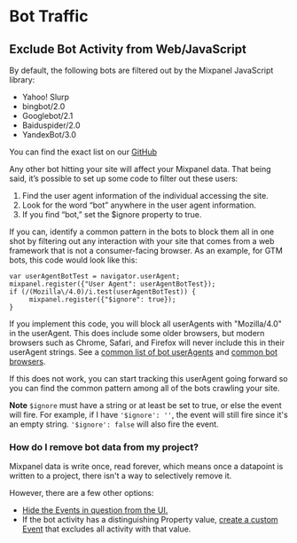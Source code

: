 # Bot Traffic

## Exclude Bot Activity from Web/JavaScript

By default, the following bots are filtered out by the Mixpanel JavaScript library:
- Yahoo! Slurp
- bingbot/2.0
- Googlebot/2.1
- Baiduspider/2.0
- YandexBot/3.0

You can find the exact list on our [GitHub](https://github.com/mixpanel/mixpanel-js/blob/8ac526e5cb8563d11e2206046ab986c6491ac6d7/src/utils.js#L900C1-L925C3)

Any other bot hitting your site will affect your Mixpanel data. That being said, it’s possible to set up some code to filter out these users:

1. Find the user agent information of the individual accessing the site.
2. Look for the word “bot” anywhere in the user agent information.
3. If you find “bot,” set the $ignore property to true.

If you can, identify a common pattern in the bots to block them all in one shot by filtering out any interaction with your site that comes from a web framework that is not a consumer-facing browser. As an example, for GTM bots, this code would look like this:

```
var userAgentBotTest = navigator.userAgent;
mixpanel.register({"User Agent": userAgentBotTest});
if (/(Mozilla\/4.0)/i.test(userAgentBotTest)) {
     mixpanel.register({"$ignore": true});
}
```

If you implement this code, you will block all userAgents with "Mozilla/4.0" in the userAgent. This does include some older browsers, but modern browsers such as Chrome, Safari, and Firefox will never include this in their userAgent strings. See a [common list of bot userAgents](https://www.useragentstring.com/pages/useragentstring.php?typ=Crawler) and [common bot browsers](https://www.useragentstring.com/pages/useragentstring.php?typ=Browser).

If this does not work, you can start tracking this userAgent going forward so you can find the common pattern among all of the bots crawling your site.

**Note**
`$ignore` must have a string or at least be set to true, or else the event will fire. For example, if I have `'$ignore': ''`, the event will still fire since it's an empty string. `'$ignore': false` will also fire the event.

### How do I remove bot data from my project?

Mixpanel data is write once, read forever, which means once a datapoint is written to a project, there isn't a way to selectively remove it.

However, there are a few other options:

- [Hide the Events in question from the UI.](/docs/data-governance/lexicon#hide-events-and-properties)
- If the bot activity has a distinguishing Property value, [create a custom Event](/docs/features/custom-events) that excludes all activity with that value.
